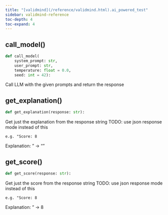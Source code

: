 ```yaml
---
title: "[validmind](/reference/validmind.html).ai_powered_test"
sidebar: validmind-reference
toc-depth: 4
toc-expand: 4
---
```


## call_model[()]{.muted}

<!-- function.qmd.jinja2 - function signature -->

```python
def call_model(
    system_prompt: str,
    user_prompt: str,
    temperature: float = 0.0,
    seed: int = 42):
```

Call LLM with the given prompts and return the response

## get_explanation[()]{.muted}

<!-- function.qmd.jinja2 - function signature -->

```python
def get_explanation(response: str):
```

Get just the explanation from the response string TODO: use json response mode instead of this

```
e.g. "Score: 8
```

Explanation: <some-explanation>" -> "<some-explanation>"

## get_score[()]{.muted}

<!-- function.qmd.jinja2 - function signature -->

```python
def get_score(response: str):
```

Get just the score from the response string TODO: use json response mode instead of this

```
e.g. "Score: 8
```

Explanation: <some-explanation>" -> 8
